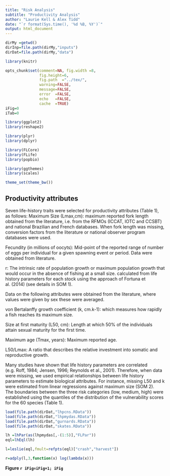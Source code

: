 ```yaml
---
title: "Risk Analysis"
subtitle: "Productivity Analysis" 
author: "Laurie Kell & Alex Tidd"
date: "`r format(Sys.time(), '%d %B, %Y')`"
output: html_document
---
```


```r
dirMy =getwd()
dirInp=file.path(dirMy,"inputs")
dirDat=file.path(dirMy,"data")
```

```r
library(knitr)

opts_chunk$set(comment=NA, fig.width =8, 
               fig.height=6,
               fig.path  ="../tex/",
               warning=FALSE, 
               message=FALSE, 
               error  =FALSE, 
               echo   =FALSE,
               cache  =TRUE)
iFig=0
iTab=0
```

```r
library(ggplot2)
library(reshape2)

library(plyr)
library(dplyr)

library(FLCore)
library(FLife)
library(popbio)

library(ggthemes)
library(scales)

theme_set(theme_bw())
```

## Productivity attributes

Seven life-history traits were selected for productivity attributes (Table 1), as follows: 
Maximum Size (Lmax,cm): maximum reported fork length obtained from the literature, i.e. from the RFMOs (ICCAT, IOTC and CCSBT) and national Brazilian and French databases. When fork length was missing, conversion factors from the literature or national observer program databases were used.

Fecundity (in millions of oocyts): Mid-point of the reported range of number of eggs per individual for a given spawning event or period. Data were obtained from literature.

r: The intrinsic rate of population growth or maximum population growth that would occur in the absence of fishing at a small size. calculated from life history parameters for each stock using the approach of Fortuna et al. (2014) (see details in SOM 1). 

Data on the following attributes were obtained from the literature, where values were given by sex these were averaged.

von Bertalanffy growth coefficient (k, cm.k-1): which measures how rapidly a fish reaches its maximum size. 

Size at first maturity (L50, cm): Length at which 50% of the individuals attain sexual maturity for the first time. 

Maximum age (Tmax, years): Maximum reported age. 

L50/Lmax: A ratio that describes the relative investment into somatic and reproductive growth.

Many studies have shown that life history parameters are correlated (e.g. Roff, 1984; Jensen, 1996; Reynolds et al., 2001). Therefore, when data were missing, we used empirical relationships between life history parameters to estimate biological attributes.  For instance, missing L50 and k were estimated from linear regressions against maximum size (SOM 2).  
The boundaries between the three risk categories (low, medium, high) were established using the quantiles of the distribution of the vulnerability scores for the 60 species (Table 1). 


```r
load(file.path(dirDat,"lhpcns.RData"))
load(file.path(dirDat,"lhpmydas.RData"))
load(file.path(dirDat,"gurnards.RData"))
load(file.path(dirDat,"skates.RData"))
```

```r
lh =lhPar(as(lhpmydas[,-(1:5)],"FLPar"))
eql=lhEql(lh)
```

```r
l=leslie(eql,fmult=refpts(eql)["crash","harvest"])

r=adply(l,3,function(x) log(lambda(x)))
```
**Figure `r iFig=iFig+1; iFig`** 

